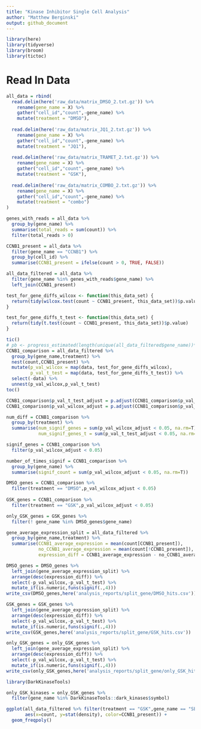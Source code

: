 ```yaml
---
title: "Kinase Inhibitor Single Cell Analysis"
author: "Matthew Berginski"
output: github_document
---
```


```r
library(here)
library(tidyverse)
library(broom)
library(tictoc)
```

# Read In Data

```r
all_data = rbind(
  read.delim(here('raw_data/matrix_DMSO_2.txt.gz')) %>%
    rename(gene_name = X) %>% 
    gather("cell_id","count",-gene_name) %>%
    mutate(treatment = "DMSO"),
  
  read.delim(here('raw_data/matrix_JQ1_2.txt.gz')) %>%
    rename(gene_name = X) %>%
    gather("cell_id","count",-gene_name) %>%
    mutate(treatment = "JQ1"),
  
  read.delim(here('raw_data/matrix_TRAMET_2.txt.gz')) %>%
    rename(gene_name = X) %>%
    gather("cell_id","count",-gene_name) %>%
    mutate(treatment = "GSK"),
  
  read.delim(here('raw_data/matrix_COMBO_2.txt.gz')) %>%
    rename(gene_name = X) %>%
    gather("cell_id","count",-gene_name) %>%
    mutate(treatment = "combo")
)
```

```r
genes_with_reads = all_data %>%
  group_by(gene_name) %>%
  summarise(total_reads = sum(count)) %>%
  filter(total_reads > 0)

CCNB1_present = all_data %>%
  filter(gene_name == "CCNB1") %>%
  group_by(cell_id) %>%
  summarise(CCNB1_present = ifelse(count > 0, TRUE, FALSE))

all_data_filtered = all_data %>% 
  filter(gene_name %in% genes_with_reads$gene_name) %>%
  left_join(CCNB1_present)
```

```r
test_for_gene_diffs_wilcox <- function(this_data_set) {
  return(tidy(wilcox.test(count ~ CCNB1_present, this_data_set))$p.value)
}

test_for_gene_diffs_t_test <- function(this_data_set) {
  return(tidy(t.test(count ~ CCNB1_present, this_data_set))$p.value)
}

tic()
# pb <- progress_estimated(length(unique(all_data_filtered$gene_name))*length(unique(all_data_filtered$treatment)))
CCNB1_comparison = all_data_filtered %>%
  group_by(gene_name,treatment) %>%
  nest(count,CCNB1_present) %>%
  mutate(p_val_wilcox = map(data, test_for_gene_diffs_wilcox),
         p_val_t_test = map(data, test_for_gene_diffs_t_test)) %>%
  select(-data) %>%
  unnest(p_val_wilcox,p_val_t_test)
toc()

CCNB1_comparison$p_val_t_test_adjust = p.adjust(CCNB1_comparison$p_val_t_test,method = "fdr")
CCNB1_comparison$p_val_wilcox_adjust = p.adjust(CCNB1_comparison$p_val_wilcox,method = "fdr")
```

```r
num_diff = CCNB1_comparison %>%
  group_by(treatment) %>%
  summarise(num_signif_genes = sum(p_val_wilcox_adjust < 0.05, na.rm=T),
            num_signif_genes_t = sum(p_val_t_test_adjust < 0.05, na.rm=T))

signif_genes = CCNB1_comparison %>%
  filter(p_val_wilcox_adjust < 0.05)

number_of_times_signif = CCNB1_comparison %>%
  group_by(gene_name) %>%
  summarise(signif_count = sum(p_val_wilcox_adjust < 0.05, na.rm=T))
```

```r
DMSO_genes = CCNB1_comparison %>%
  filter(treatment == "DMSO",p_val_wilcox_adjust < 0.05)
  
GSK_genes = CCNB1_comparison %>%
  filter(treatment == "GSK",p_val_wilcox_adjust < 0.05)

only_GSK_genes = GSK_genes %>%
  filter(! gene_name %in% DMSO_genes$gene_name)

gene_average_expression_split = all_data_filtered %>%
  group_by(gene_name,treatment) %>%
  summarise(CCNB1_average_expression = mean(count[CCNB1_present]),
            no_CCNB1_average_expression = mean(count[!CCNB1_present]),
            expression_diff = CCNB1_average_expression - no_CCNB1_average_expression)

DMSO_genes = DMSO_genes %>%
  left_join(gene_average_expression_split) %>%
  arrange(desc(expression_diff)) %>%
  select(-p_val_wilcox,-p_val_t_test) %>%
  mutate_if(is.numeric,funs(signif(.,4)))
write_csv(DMSO_genes,here('analysis_reports/split_gene/DMSO_hits.csv'))

GSK_genes = GSK_genes %>%
  left_join(gene_average_expression_split) %>%
  arrange(desc(expression_diff)) %>%
  select(-p_val_wilcox,-p_val_t_test) %>%
  mutate_if(is.numeric,funs(signif(.,4)))
write_csv(GSK_genes,here('analysis_reports/split_gene/GSK_hits.csv'))

only_GSK_genes = only_GSK_genes %>% 
  left_join(gene_average_expression_split) %>%
  arrange(desc(expression_diff)) %>%
  select(-p_val_wilcox,-p_val_t_test) %>%
  mutate_if(is.numeric,funs(signif(.,4)))
write_csv(only_GSK_genes,here('analysis_reports/split_gene/only_GSK_hits.csv'))

library(DarkKinaseTools)

only_GSK_kinases = only_GSK_genes %>%
  filter(gene_name %in% DarkKinaseTools::dark_kinases$symbol)
```

```r
ggplot(all_data_filtered %>% filter(treatment == "GSK",gene_name == "SELENOP"), 
       aes(x=count, y=stat(density), color=CCNB1_present)) + 
  geom_freqpoly()
```
